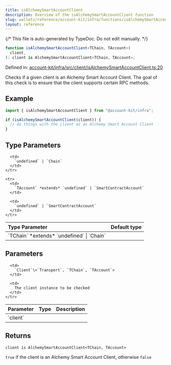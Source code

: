 ```yaml
---
title: isAlchemySmartAccountClient
description: Overview of the isAlchemySmartAccountClient function
slug: wallets/reference/account-kit/infra/functions/isAlchemySmartAccountClient
layout: reference
---
```


{/* This file is auto-generated by TypeDoc. Do not edit manually. */}

```ts
function isAlchemySmartAccountClient<TChain, TAccount>(
  client,
): client is AlchemySmartAccountClient<TChain, TAccount>;
```

Defined in: [account-kit/infra/src/client/isAlchemySmartAccountClient.ts:20](https://github.com/alchemyplatform/aa-sdk/blob/c1a84188d03473acac2fdb49fb7cd7fdba73169b/account-kit/infra/src/client/isAlchemySmartAccountClient.ts#L20)

Checks if a given client is an Alchemy Smart Account Client. The goal of this check is to ensure that the client supports certain RPC methods.

## Example

```ts
import { isAlchemySmartAccountClient } from "@account-kit/infra";

if (isAlchemySmartAccountClient(client)) {
  // do things with the client as an Alchemy Smart Account Client
}
```

## Type Parameters

<table>
  <thead>
    <tr>
      <th align="left">Type Parameter</th>
      <th align="left">Default type</th>
    </tr>
  </thead>

  <tbody>
    <tr>
      <td>
        `TChain` *extends* `undefined` | `Chain`
      </td>

      <td>
        `undefined` | `Chain`
      </td>
    </tr>

    <tr>
      <td>
        `TAccount` *extends* `undefined` | `SmartContractAccount`
      </td>

      <td>
        `undefined` | `SmartContractAccount`
      </td>
    </tr>

  </tbody>
</table>

## Parameters

<table>
  <thead>
    <tr>
      <th align="left">Parameter</th>
      <th align="left">Type</th>
      <th align="left">Description</th>
    </tr>
  </thead>

  <tbody>
    <tr>
      <td>
        `client`
      </td>

      <td>
        `Client`\<`Transport`, `TChain`, `TAccount`>
      </td>

      <td>
        The client instance to be checked
      </td>
    </tr>

  </tbody>
</table>

## Returns

`client is AlchemySmartAccountClient<TChain, TAccount>`

`true` if the client is an Alchemy Smart Account Client, otherwise `false`
